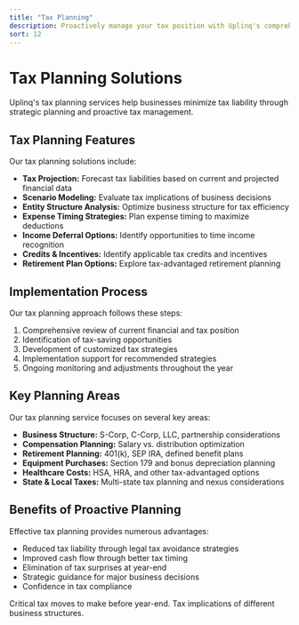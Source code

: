 ```yaml
---
title: "Tax Planning"
description: Proactively manage your tax position with Uplinq's comprehensive tax planning services
sort: 12
---
```


# Tax Planning Solutions

<Callout type="info" title="Feature Overview">
Uplinq's tax planning services help businesses minimize tax liability through strategic planning and proactive tax management.
</Callout>

## Tax Planning Features

Our tax planning solutions include:

- **Tax Projection:** Forecast tax liabilities based on current and projected financial data
- **Scenario Modeling:** Evaluate tax implications of business decisions
- **Entity Structure Analysis:** Optimize business structure for tax efficiency
- **Expense Timing Strategies:** Plan expense timing to maximize deductions
- **Income Deferral Options:** Identify opportunities to time income recognition
- **Credits & Incentives:** Identify applicable tax credits and incentives
- **Retirement Plan Options:** Explore tax-advantaged retirement planning

## Implementation Process

Our tax planning approach follows these steps:

1. Comprehensive review of current financial and tax position
2. Identification of tax-saving opportunities
3. Development of customized tax strategies
4. Implementation support for recommended strategies
5. Ongoing monitoring and adjustments throughout the year

## Key Planning Areas

Our tax planning service focuses on several key areas:

- **Business Structure:** S-Corp, C-Corp, LLC, partnership considerations
- **Compensation Planning:** Salary vs. distribution optimization
- **Retirement Planning:** 401(k), SEP IRA, defined benefit plans
- **Equipment Purchases:** Section 179 and bonus depreciation planning
- **Healthcare Costs:** HSA, HRA, and other tax-advantaged options
- **State & Local Taxes:** Multi-state tax planning and nexus considerations

## Benefits of Proactive Planning

Effective tax planning provides numerous advantages:

- Reduced tax liability through legal tax avoidance strategies
- Improved cash flow through better tax timing
- Elimination of tax surprises at year-end
- Strategic guidance for major business decisions
- Confidence in tax compliance

<div className="grid grid-cols-1 gap-4 sm:grid-cols-2">
  <Card title="Year-End Planning" href="/docs/tax/year-end-strategies" icon="calendar">
    Critical tax moves to make before year-end.
  </Card>
  <Card title="Entity Selection" href="/docs/tax/entity-comparison" icon="briefcase">
    Tax implications of different business structures.
  </Card>
</div>